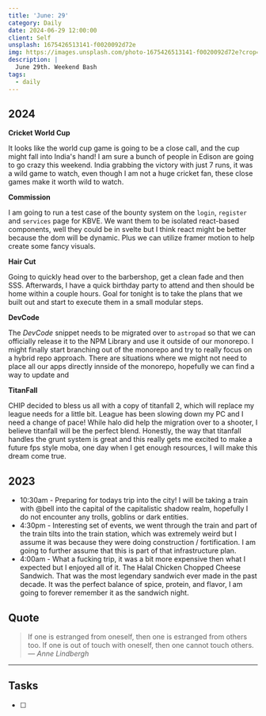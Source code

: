 ```yaml
---
title: 'June: 29'
category: Daily
date: 2024-06-29 12:00:00
client: Self
unsplash: 1675426513141-f0020092d72e
img: https://images.unsplash.com/photo-1675426513141-f0020092d72e?crop=entropy&cs=srgb&fm=jpg&ixid=MnwzNjM5Nzd8MHwxfHJhbmRvbXx8fHx8fHx8fDE2ODE3NDg2ODY&ixlib=rb-4.0.3&q=85
description: |
  June 29th. Weekend Bash
tags:
  - daily
---
```



## 2024

**Cricket World Cup**

It looks like the world cup game is going to be a close call, and the cup might fall into India's hand!
I am sure a bunch of people in Edison are going to go crazy this weekend.
India grabbing the victory with just 7 runs, it was a wild game to watch, even though I am not a huge cricket fan, these close games make it worth wild to watch.

**Commission**

I am going to run a test case of the bounty system on the `login`, `register` and `services` page for KBVE.
We want them to be isolated react-based components, well they could be in svelte but I think react might be better because the dom will be dynamic.
Plus we can utilize framer motion to help create some fancy visuals.

**Hair Cut**

Going to quickly head over to the barbershop, get a clean fade and then SSS.
Afterwards, I have a quick birthday party to attend and then should be home within a couple hours.
Goal for tonight is to take the plans that we built out and start to execute them in a small modular steps.


**DevCode**

The *DevCode* snippet needs to be migrated over to `astropad` so that we can officially release it to the NPM Library and use it outside of our monorepo.
I might finally start branching out of the monorepo and try to really focus on a hybrid repo approach.
There are situations where we might not need to place all our apps directly innside of the monorepo, hopefully we can find a way to update and 


**TitanFall**

CHIP decided to bless us all with a copy of titanfall 2, which will replace my league needs for a little bit.
League has been slowing down my PC and I need a change of pace! While halo did help the migration over to a shooter, I believe titanfall will be the perfect blend.
Honestly, the way that titanfall handles the grunt system is great and this really gets me excited to make a future fps style moba, one day when I get enough resources, I will make this dream come true.


## 2023
-  10:30am - Preparing for todays trip into the city! I will be taking a train with @bell into the capital of the capitalistic shadow realm, hopefully I do not encounter any trolls, goblins or dark entities.
- 4:30pm - Interesting set of events, we went through the train and part of the train tilts into the train station, which was extremely weird but I assume it was because they were doing construction / fortification. I am going to further assume that this is part of that infrastructure plan. 
- 4:00am - What a fucking trip, it was a bit more expensive then what I expected but I enjoyed all of it. The Halal Chicken Chopped Cheese Sandwich. That was the most legendary sandwich ever made in the past decade. It was the perfect balance of spice, protein, and flavor, I am going to forever remember it as the sandwich night. 

## Quote

> If one is estranged from oneself, then one is estranged from others too. If one is out of touch with oneself, then one cannot touch others.
> — <cite>Anne Lindbergh</cite>

---

## Tasks

- [ ]